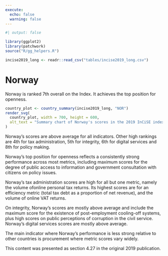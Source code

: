 ```yaml
---
execute:
  echo: false
  warning: false
---
```


<!-- DO NOT EDIT THIS FILE --->
<!-- AUTO GENERATED FROM r/generate_country_qmd.r --->

```r
#| output: false

library(ggplot2)
library(patchwork)
source("R/gg_helpers.R")

incise2019_long <- readr::read_csv("tables/incise2019_long.csv")

```

# Norway {#sec-country-nor .unnumbered}

:::{.lead}
Norway is ranked 7th overall on the Index. It achieves the top position for
openness.
:::

```r
country_plot <- country_summary(incise2019_long, "NOR")
render_svg(
  country_plot, width = 700, height = 600,
  alt_text = "Summary chart of Norway's scores in the 2019 InCiSE index."
)
```

Norway's scores are above average for all indicators. Other high rankings are
4th for tax administration, 5th for integrity, 6th for digital services and
8th for policy making.

Norway's top position for openness reflects a consistently strong performance
across most metrics, including maximum scores for the degree of public access
to information and government consultation with citizens on policy issues.

Norway's tax administration scores are high for all but one metric, namely the
volume ofonline personal tax returns. Its highest scores are for an efficiency
metric (total tax debt as a proportion of net revenue), and the volume of
online VAT returns.

On integrity, Norway's scores are mostly above average and include the maximum
score for the existence of post-employment cooling-off systems, plus high
scores on public perceptions of corruption in the civil service. Norway's
digital services scores are mostly above average.

The main indicator where Norway's performance is less strong relative to other
countries is procurement where metric scores vary widely.

::: {.callout-note .crf title="Cross-referencing note" icon="false"}
This content was presented as section 4.27 in the original 2019 publication.
:::
